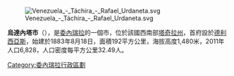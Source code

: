 [[Image:Venezuela_-_Táchira_-_Rafael_Urdaneta.svg|right]]

'''烏達內塔市'''（{{lang-es|Municipio Urdaneta}}），是[[委內瑞拉|委內瑞拉]]的一個市，位於該國西南部[[塔奇拉州|塔奇拉州]]，首府設於[[德利西亞斯_(塔奇拉州)|德利西亞斯]]，始建於1883年8月18日，面積192平方公里，海拔高度1,480米，2011年人口6,828，人口密度每平方公里32.49人。

{{Venezuela-geo-stub}}
[[Category:委內瑞拉行政區劃|Category:委內瑞拉行政區劃]]
